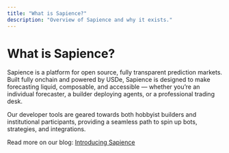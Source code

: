 ```yaml
---
title: "What is Sapience?"
description: "Overview of Sapience and why it exists."
---
```


# What is Sapience?

Sapience is a platform for open source, fully transparent prediction markets. Built fully onchain and powered by USDe, Sapience is designed to make forecasting liquid, composable, and accessible — whether you’re an individual forecaster, a builder deploying agents, or a professional trading desk.

Our developer tools are geared towards both hobbyist builders and institutional participants, providing a seamless path to spin up bots, strategies, and integrations.

Read more on our blog: [Introducing Sapience](https://blog.sapience.xyz/p/introducing-sapience)


